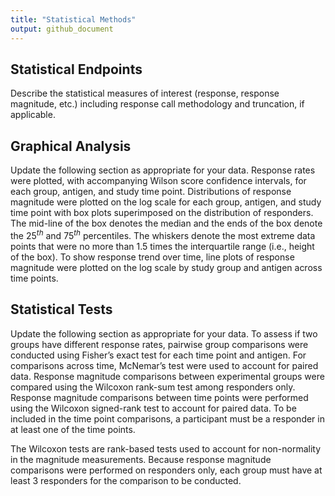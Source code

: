 ```yaml
---
title: "Statistical Methods"
output: github_document
---
```


<!-- background.md is generated from the RMARKDOWN file, background.Rmd.
Please edit that file. -->

<!-- this file was adapted from VISCtemplates {{pkg_ver}}. -->

## Statistical Endpoints

Describe the statistical measures of interest (response, response magnitude, etc.) 
including response call methodology and truncation, if applicable.

## Graphical Analysis

Update the following section as appropriate for your data. 
Response rates were plotted, with accompanying Wilson score confidence intervals, 
for each group, antigen, and study time point. 
Distributions of response magnitude were plotted on the log scale for each 
group, antigen, and study time point with box plots superimposed on the 
distribution of responders. 
The mid-line of the box denotes the median and the ends of the box denote 
the $25^{th}$ and $75^{th}$ percentiles. 
The whiskers denote the most extreme data points that were no more than 1.5 
times the interquartile range (i.e., height of the box). 
To show response trend over time, line plots of response magnitude were plotted 
on the log scale by study group and antigen across time points.

## Statistical Tests

Update the following section as appropriate for your data. 
To assess if two groups have different response rates, pairwise group 
comparisons were conducted using Fisher’s exact test for each time point and 
antigen. 
For comparisons across time, McNemar's test were used to account for paired data. 
Response magnitude comparisons between experimental groups were compared using 
the Wilcoxon rank-sum test among responders only. 
Response magnitude comparisons between time points were performed using the 
Wilcoxon signed-rank test to account for paired data. 
To be included in the time point comparisons, a participant must be a responder 
in at least one of the time points. 

The Wilcoxon tests are rank-based tests used to account for non-normality in the 
magnitude measurements. Because response magnitude comparisons were performed on 
responders only, each group must have at least 3 responders for the comparison 
to be conducted. 
